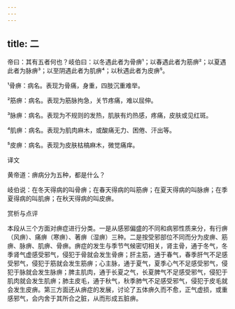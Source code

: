 ```yaml
---
---
---
```

title: 二
---




帝曰：其有五者何也？岐伯曰：以冬遇此者为骨痹¹；以春遇此者为筋痹²；以夏遇此者为脉痹³；以至阴遇此者为肌痹⁴；以秋遇此者为皮痹⁵。

¹骨痹：病名。表现为骨痛，身重，四肢沉重难举。

²筋痹：病名。表现为筋脉拘急，关节疼痛，难以屈伸。

³脉痹：病名。表现为不规则的发热，肌肤有灼热感，疼痛，皮肤或见红斑。

⁴肌痹：病名。表现为肌肉麻木，或酸痛无力、困倦、汗出等。

⁵皮痹：病名。表现为皮肤枯槁麻木，微觉痛痒。

译文

黄帝道：痹病分为五种，都是什么？

岐伯说：在冬天得病的叫骨痹；在春天得病的叫筋痹；在夏天得病的叫脉痹；在季夏得病的叫肌痹；在秋天得病的叫皮痹。

赏析与点评

本段从三个方面对痹症进行分类。一是从感邪偏盛的不同和病邪性质来分，有行痹（风痹）、痛痹（寒痹）、著痹（湿痹）三种。二是按受邪部位不同而分为皮痹、筋痹、脉痹、肌痹、骨痹。痹症的发生与季节气候密切相关，肾主骨，通于冬气，冬季肾气虚感受邪气，侵犯于骨就会发生骨痹；肝主筋，通于春气，春季肝气不足感受邪气，侵犯于筋就会发生筋痹；心主脉，通于夏气，夏季心气不足感受邪气，侵犯于脉就会发生脉痹；脾主肌肉，通于长夏之气，长夏脾气不足感受邪气，侵犯于肌肉就会发生肌痹；肺主皮毛，通于秋气，秋季肺气不足感受邪气，侵犯于皮毛就会发生皮痹。第三方面还从痹症的发展，讨论了五体痹久而不愈，正气虚损，或重感邪气，会内舍于其所合之脏，从而形成五脏痹。